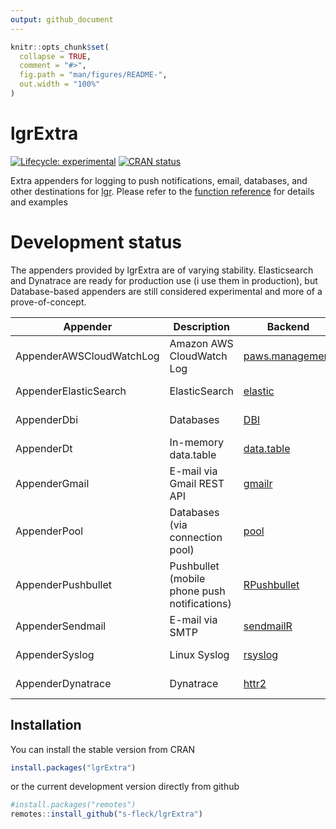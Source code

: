 ```yaml
---
output: github_document
---
```


<!-- README.md is generated from README.Rmd. Please edit that file -->

```r
knitr::opts_chunk$set(
  collapse = TRUE,
  comment = "#>",
  fig.path = "man/figures/README-",
  out.width = "100%"
)
```

# lgrExtra

<!-- badges: start -->
[![Lifecycle: experimental](https://img.shields.io/badge/lifecycle-experimental-orange.svg)](https://lifecycle.r-lib.org/articles/stages.html#experimental) 
[![CRAN status](https://www.r-pkg.org/badges/version/lgrExtra)](https://CRAN.R-project.org/package=lgrExtra)
<!-- badges: end -->

Extra appenders for logging to push notifications, email, databases, and
other destinations for [lgr](https://github.com/s-fleck/lgr). Please
refer to the [function reference](https://s-fleck.github.io/lgrExtra/reference/index.html) 
for details and examples


# Development status

The appenders provided by lgrExtra are of varying stability. Elasticsearch
and Dynatrace are ready for production use (i use them in production), but 
Database-based appenders are still considered experimental and more of a 
prove-of-concept. 

| Appender                 | Description                                  | Backend                                                               | Status                                                                                                                                                       |
|--------------------------|----------------------------------------------|-----------------------------------------------------------------------|--------------------------------------------------------------------------------------------------------------------------------------------------------------|
| AppenderAWSCloudWatchLog | Amazon AWS CloudWatch Log                    | [paws.management](https://cran.r-project.org/package=paws.management) | [![Lifecycle: experimental](https://img.shields.io/badge/lifecycle-experimental-orange.svg)](https://lifecycle.r-lib.org/articles/stages.html#experimental)  |
| AppenderElasticSearch    | ElasticSearch                                | [elastic](https://cran.r-project.org/package=elastic)                 | [![Lifecycle: stable](https://img.shields.io/badge/lifecycle-stable-brightgreen.svg)](https://lifecycle.r-lib.org/articles/stages.html#stable)               |
| AppenderDbi              | Databases                                    | [DBI](https://cran.r-project.org/package=DBI)                         | [![Lifecycle: experimental](https://img.shields.io/badge/lifecycle-experimental-orange.svg)](https://lifecycle.r-lib.org/articles/stages.html#experimental)  |
| AppenderDt               | In-memory data.table                         | [data.table](https://github.com/Rdatatable/data.table)                | [![Lifecycle: superseded](https://img.shields.io/badge/lifecycle-superseded-blue.svg)](https://lifecycle.r-lib.org/articles/stages.html#superseded)          |
| AppenderGmail            | E-mail via Gmail REST API                    | [gmailr](https://cran.r-project.org/package=gmailr)                   | [![Lifecycle: experimental](https://img.shields.io/badge/lifecycle-experimental-orange.svg)](https://lifecycle.r-lib.org/articles/stages.html#experimental)  |
| AppenderPool             | Databases (via connection pool)              | [pool](https://cran.r-project.org/package=pool)                       | [![Lifecycle: experimental](https://img.shields.io/badge/lifecycle-experimental-orange.svg)](https://lifecycle.r-lib.org/articles/stages.html#experimental)  |
| AppenderPushbullet       | Pushbullet (mobile phone push notifications) | [RPushbullet](https://cran.r-project.org/package=RPushbullet)         | [![Lifecycle: stable](https://img.shields.io/badge/lifecycle-stable-brightgreen.svg)](https://lifecycle.r-lib.org/articles/stages.html#stable)               |
| AppenderSendmail         | E-mail via SMTP                              | [sendmailR](https://cran.r-project.org/package=sendmailR)             | [![Lifecycle: stable](https://img.shields.io/badge/lifecycle-stable-brightgreen.svg)](https://lifecycle.r-lib.org/articles/stages.html#stable)               |
| AppenderSyslog           | Linux Syslog                                 | [rsyslog](https://cran.r-project.org/package=rsyslog)                 | [![Lifecycle: stable](https://img.shields.io/badge/lifecycle-stable-brightgreen.svg)](https://lifecycle.r-lib.org/articles/stages.html#stable)               |
| AppenderDynatrace        | Dynatrace                                    | [httr2](https://cran.r-project.org/package=httr2)                     | [![Lifecycle: experimental](https://img.shields.io/badge/lifecycle-experimental-orange.svg)](https://lifecycle.r-lib.org/articles/stages.html#experimental)  |


## Installation

You can install the stable version from CRAN

```r
install.packages("lgrExtra")
```

or the current development version directly from github

```r
#install.packages("remotes")
remotes::install_github("s-fleck/lgrExtra")
```
